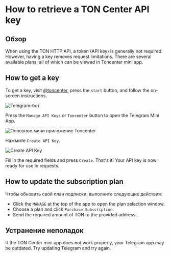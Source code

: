 
# How to retrieve a TON Center API key

## Обзор

When using the TON HTTP API, a token (API key) is generally not required. However, having a key removes request limitations. There are several available plans, all of which can be viewed in Toncenter mini app.

## How to get a key

To get a key, visit [@toncenter](https://t.me/toncenter), press the `start` button, and follow the on-screen instructions.

![Telegram-бот](/img/registration-process/telegram-bot.png)

Press the `Manage API Keys` or `Toncenter` button to open the Telegram Mini App.

![Основное мини приложение Toncenter](/img/registration-process/toncenter-main-miniapp.png)

Нажмите `Create API Key`.

![Create API Key](/img/registration-process/create-api-key.png)

Fill in the required fields and press `Create`. That's it! Your API key is now ready for use in requests.

## How to update the subscription plan

Чтобы обновить свой план подписки, выполните следующие действия:

- Click the `MANAGE` at the top of the app to open the plan selection window.
- Choose a plan and click `Purchase Subscription`.
- Send the required amount of TON to the provided address.

## Устранение неполадок

If the TON Center mini app does not work properly, your Telegram app may be outdated. Try updating Telegram and try again.

<Feedback />
